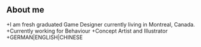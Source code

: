 ## About me

+I am fresh graduated Game Designer currently living in Montreal, Canada.
+Currently working for Behaviour
+Concept Artist and Illustrator
+GERMAN|ENGLISH|CHINESE
